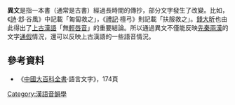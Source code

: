 '''異文'''是指一本書（通常是古書）經過長時間的傳抄，部分文字發生了改變。比如，《[[詩經|詩]]·邶·谷風》中記載「匍匐救之」，《[[禮記|禮記]]·檀弓》則記載「扶服救之」。[[錢大昕|錢大昕]]也由此得出了[[上古漢語|上古漢語]]「無[[輕唇音|輕唇音]]」的重要結論。所以通過異文不僅能反映[[先秦|先秦]][[兩漢|兩漢]]的文字[[通假|通假]]情況，還可以反映上古漢語的一些語音情況。

==參考資料==
*《[[中國大百科全書|中國大百科全書]]·語言文字》，174頁

{{Lang-stub}}
{{漢語音韻學}}

[[Category:漢語音韻學|Category:漢語音韻學]]